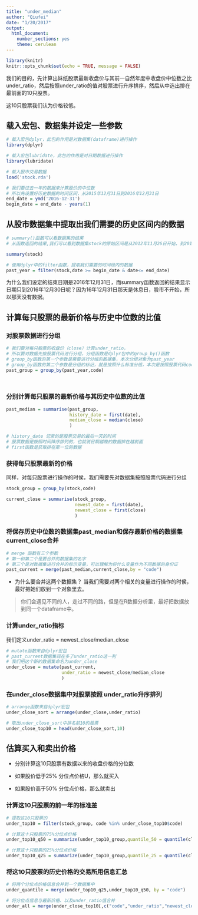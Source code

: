 ```yaml
---
title: "under_median"
author: "Qiufei"
date: "1/20/2017"
output: 
  html_document: 
    number_sections: yes
    theme: cerulean
---
```


```r
library(knitr)
knitr::opts_chunk$set(echo = TRUE, message = FALSE)
```

我们的目的，先计算出妹纸股票最新收盘价与其前一自然年度中收盘价中位数之比under_ratio，然后按照under_ratio的值对股票进行升序排序，然后从中选出排在最前面的10只股票。

这10只股票我们认为价格较低。

## 载入宏包、数据集并设定一些参数

```r

# 载入宏包dplyr，此包的作用是对数据集(dataframe)进行操作
library(dplyr)

# 载入宏包lubridate，此包的作用是对日期数据进行操作
library(lubridate)

# 载入股市交易数据
load('stock.rda')

# 我们要过去一年的数据来计算股价的中位数
# 所以先设置好历史数据的时间区间，从2015年12月31日到2016年12月31日
end_date = ymd('2016-12-31')
begin_date = end_date - years(1)


```


## 从股市数据集中提取出我们需要的历史区间内的数据

```r

# summary()函数可以看数据集的结果
# 从函数返回的结果,我们可以看到数据集stock的原始区间是从2012年11月26日开始，到2017年1月18日结束

summary(stock)

# 使用dplyr中的filter函数，提取我们需要的时间段内的数据
past_year = filter(stock,date >= begin_date & date<= end_date)

```

为什么我们设定的结束日期是2016年12月31日，而summary函数返回的结果显示日期只到2016年12月30日呢？因为16年12月31日那天是休息日，股市不开始，所以那天没有数据。

## 计算每只股票的最新价格与历史中位数的比值

### 对股票数据进行分组

```r

# 我们要对每只股票的收盘价（close）计算under_ratio，
# 所以要对数据先按股票代码进行分组，分组函数是dplyr包中的group_by()函数
# group_by函数的第一个参数是需要进行分组的数据集，本次分组对象为past_year
# group_by函数的第二个参数是分组的标记，就是按照什么标准分组，本次是按照股票代码code分组
past_group = group_by(past_year,code)




```

### 分别计算每只股票的最新价格与其历史中位数的比值

```r

past_median = summarise(past_group,
                        history_date = first(date),
                        median_close = median(close)
                        )

# history_date 记录的是股票交易的最后一天的时间
# 股票数据是按照时间降序排列的，也就说日期越晚的数据排在越前面
# first函数是获取排在第一位的数据

```

### 获得每只股票最新的价格
同样，对每只股票进行操作的时侯，我们需要先对数据集按照股票代码进行分组

```r

stock_group = group_by(stock,code)

current_close = summarise(stock_group,
                          newest_date = first(date),
                          newest_close = first(close)
                          )

```

### 将保存历史中位数的数据集past_median和保存最新价格的数据集current_close合并

```r
# merge 函数有三个参数
# 第一和第二个是要合并的数据集的名字
# 第三个是对数据集进行合并的标示变量，可以理解为将什么变量作为不同数据的身份证
past_current = merge(past_median,current_close,by = "code")

```
* 为什么要合并这两个数据集？
当我们需要对两个相关的变量进行操作的时侯，最好把她们放到一个对象里去。

>  你们会遇见不同的人，走过不同的路，但是在R数据分析里，最好把数据放到同一个dataframe中。


### 计算under_ratio指标

我们定义under_ratio = newest_close/median_close

```r

# mutate函数来自dplyr宏包
# past_current数据集现在多了under_ratio这一列
# 我们把这个新的数据集命名为under_close
under_close = mutate(past_current,
                     under_ratio = newest_close/median_close
                     )

```

### 在under_close数据集中对股票按照 under_ratio升序排列

```r
# arrange函数来自dplyr宏包
under_close_sort = arrange(under_close,under_ratio)

# 取出under_close_sort中排名前10的股票
under_close_top10 = head(under_close_sort,10)

```

## 估算买入和卖出价格

* 分别计算这10只股票有数据以来的收盘价格的分位数


* 如果股价低于25% 分位点价格U，那么就买入

* 如果股价高于50% 分位点价格，那么就卖出

### 计算这10只股票的前一年的标准差

```r

# 提取这10只股票的
under_top10 = filter(stock_group, code %in% under_close_top10$code)

# 计算这十只股票的75%分位点价格
under_top10_q50 = summarize(under_top10_group,quantile_50 = quantile(close)["50%"])

# 计算这十只股票的25%分位点价格
under_top10_q25 = summarize(under_top10_group,quantile_25 = quantile(close)["25%"])


```

### 将这10只股票的历史价格的交易所用信息汇总


```r

# 将两个分位点价格信息合并到一个数据集中
under_quantile = merge(under_top10_q25,under_top10_q50, by = "code")

# 将分位点信息与最新价格、以及under_ratio值合并
under_all = merge(under_close_top10[,c("code","under_ratio","newest_close")],under_quantile, by = "code")

```







